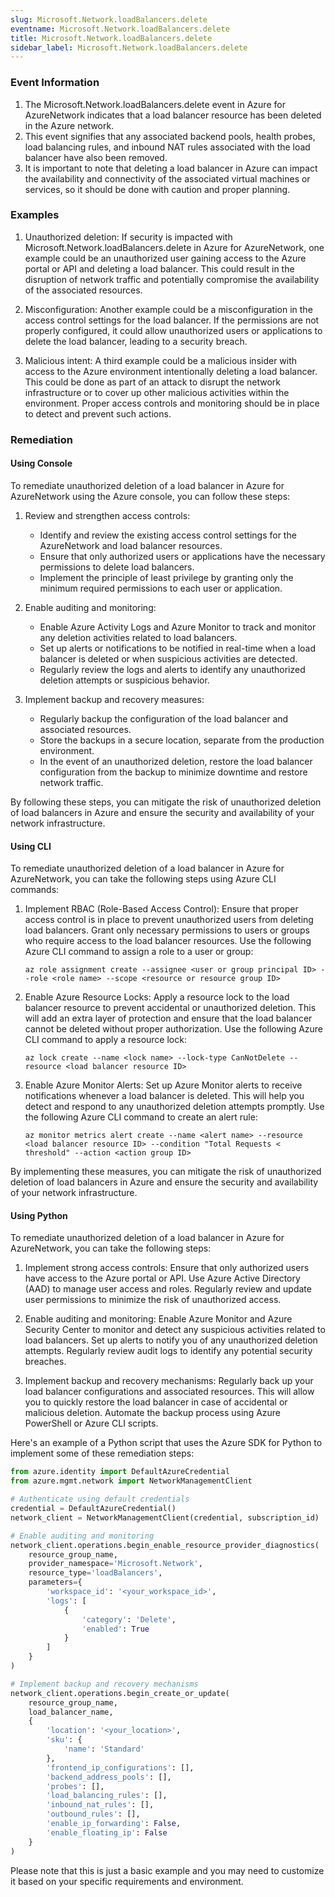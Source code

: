 ```yaml
--- 
slug: Microsoft.Network.loadBalancers.delete
eventname: Microsoft.Network.loadBalancers.delete
title: Microsoft.Network.loadBalancers.delete
sidebar_label: Microsoft.Network.loadBalancers.delete
---
```

                       
### Event Information

1. The Microsoft.Network.loadBalancers.delete event in Azure for AzureNetwork indicates that a load balancer resource has been deleted in the Azure network.
2. This event signifies that any associated backend pools, health probes, load balancing rules, and inbound NAT rules associated with the load balancer have also been removed.
3. It is important to note that deleting a load balancer in Azure can impact the availability and connectivity of the associated virtual machines or services, so it should be done with caution and proper planning.


### Examples

1. Unauthorized deletion: If security is impacted with Microsoft.Network.loadBalancers.delete in Azure for AzureNetwork, one example could be an unauthorized user gaining access to the Azure portal or API and deleting a load balancer. This could result in the disruption of network traffic and potentially compromise the availability of the associated resources.

2. Misconfiguration: Another example could be a misconfiguration in the access control settings for the load balancer. If the permissions are not properly configured, it could allow unauthorized users or applications to delete the load balancer, leading to a security breach.

3. Malicious intent: A third example could be a malicious insider with access to the Azure environment intentionally deleting a load balancer. This could be done as part of an attack to disrupt the network infrastructure or to cover up other malicious activities within the environment. Proper access controls and monitoring should be in place to detect and prevent such actions.

### Remediation

#### Using Console

To remediate unauthorized deletion of a load balancer in Azure for AzureNetwork using the Azure console, you can follow these steps:

1. Review and strengthen access controls:
   - Identify and review the existing access control settings for the AzureNetwork and load balancer resources.
   - Ensure that only authorized users or applications have the necessary permissions to delete load balancers.
   - Implement the principle of least privilege by granting only the minimum required permissions to each user or application.

2. Enable auditing and monitoring:
   - Enable Azure Activity Logs and Azure Monitor to track and monitor any deletion activities related to load balancers.
   - Set up alerts or notifications to be notified in real-time when a load balancer is deleted or when suspicious activities are detected.
   - Regularly review the logs and alerts to identify any unauthorized deletion attempts or suspicious behavior.

3. Implement backup and recovery measures:
   - Regularly backup the configuration of the load balancer and associated resources.
   - Store the backups in a secure location, separate from the production environment.
   - In the event of an unauthorized deletion, restore the load balancer configuration from the backup to minimize downtime and restore network traffic.

By following these steps, you can mitigate the risk of unauthorized deletion of load balancers in Azure and ensure the security and availability of your network infrastructure.

#### Using CLI

To remediate unauthorized deletion of a load balancer in Azure for AzureNetwork, you can take the following steps using Azure CLI commands:

1. Implement RBAC (Role-Based Access Control): Ensure that proper access control is in place to prevent unauthorized users from deleting load balancers. Grant only necessary permissions to users or groups who require access to the load balancer resources. Use the following Azure CLI command to assign a role to a user or group:

   ```
   az role assignment create --assignee <user or group principal ID> --role <role name> --scope <resource or resource group ID>
   ```

2. Enable Azure Resource Locks: Apply a resource lock to the load balancer resource to prevent accidental or unauthorized deletion. This will add an extra layer of protection and ensure that the load balancer cannot be deleted without proper authorization. Use the following Azure CLI command to apply a resource lock:

   ```
   az lock create --name <lock name> --lock-type CanNotDelete --resource <load balancer resource ID>
   ```

3. Enable Azure Monitor Alerts: Set up Azure Monitor alerts to receive notifications whenever a load balancer is deleted. This will help you detect and respond to any unauthorized deletion attempts promptly. Use the following Azure CLI command to create an alert rule:

   ```
   az monitor metrics alert create --name <alert name> --resource <load balancer resource ID> --condition "Total Requests < threshold" --action <action group ID>
   ```

By implementing these measures, you can mitigate the risk of unauthorized deletion of load balancers in Azure and ensure the security and availability of your network infrastructure.

#### Using Python

To remediate unauthorized deletion of a load balancer in Azure for AzureNetwork, you can take the following steps:

1. Implement strong access controls: Ensure that only authorized users have access to the Azure portal or API. Use Azure Active Directory (AAD) to manage user access and roles. Regularly review and update user permissions to minimize the risk of unauthorized access.

2. Enable auditing and monitoring: Enable Azure Monitor and Azure Security Center to monitor and detect any suspicious activities related to load balancers. Set up alerts to notify you of any unauthorized deletion attempts. Regularly review audit logs to identify any potential security breaches.

3. Implement backup and recovery mechanisms: Regularly back up your load balancer configurations and associated resources. This will allow you to quickly restore the load balancer in case of accidental or malicious deletion. Automate the backup process using Azure PowerShell or Azure CLI scripts.

Here's an example of a Python script that uses the Azure SDK for Python to implement some of these remediation steps:

```python
from azure.identity import DefaultAzureCredential
from azure.mgmt.network import NetworkManagementClient

# Authenticate using default credentials
credential = DefaultAzureCredential()
network_client = NetworkManagementClient(credential, subscription_id)

# Enable auditing and monitoring
network_client.operations.begin_enable_resource_provider_diagnostics(
    resource_group_name,
    provider_namespace='Microsoft.Network',
    resource_type='loadBalancers',
    parameters={
        'workspace_id': '<your_workspace_id>',
        'logs': [
            {
                'category': 'Delete',
                'enabled': True
            }
        ]
    }
)

# Implement backup and recovery mechanisms
network_client.operations.begin_create_or_update(
    resource_group_name,
    load_balancer_name,
    {
        'location': '<your_location>',
        'sku': {
            'name': 'Standard'
        },
        'frontend_ip_configurations': [],
        'backend_address_pools': [],
        'probes': [],
        'load_balancing_rules': [],
        'inbound_nat_rules': [],
        'outbound_rules': [],
        'enable_ip_forwarding': False,
        'enable_floating_ip': False
    }
)
```

Please note that this is just a basic example and you may need to customize it based on your specific requirements and environment.


 